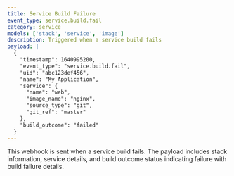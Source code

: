 ```yaml
---
title: Service Build Failure
event_type: service.build.fail
category: service
models: ['stack', 'service', 'image']
description: Triggered when a service build fails
payload: |
  {
    "timestamp": 1640995200,
    "event_type": "service.build.fail",
    "uid": "abc123def456",
    "name": "My Application",
    "service": {
      "name": "web",
      "image_name": "nginx",
      "source_type": "git",
      "git_ref": "master"
    },
    "build_outcome": "failed"
  }
---
```


This webhook is sent when a service build fails. The payload includes stack information, service details, and build outcome status indicating failure with build failure details.